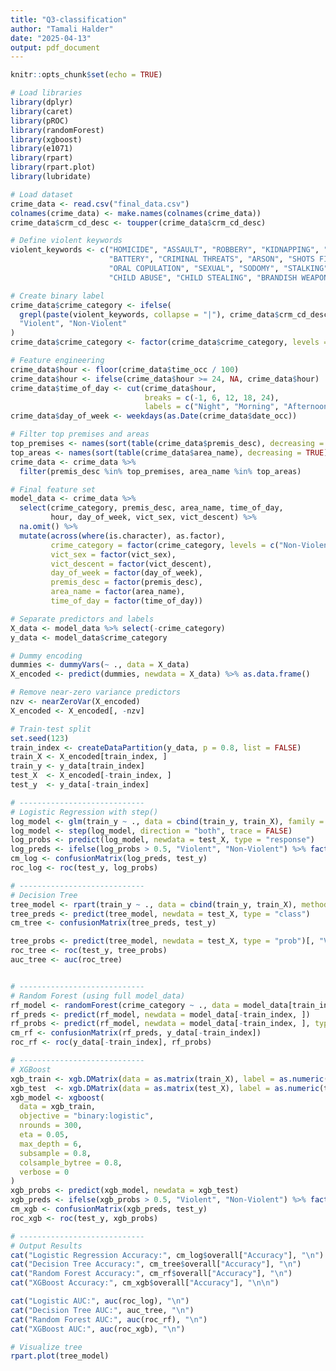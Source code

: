 ---
title: "Q3-classification"
author: "Tamali Halder"
date: "2025-04-13"
output: pdf_document
---

```{r setup, include=FALSE}
knitr::opts_chunk$set(echo = TRUE)
```

```{r}

# Load libraries
library(dplyr)
library(caret)
library(pROC)
library(randomForest)
library(xgboost)
library(e1071)
library(rpart)
library(rpart.plot)
library(lubridate)

# Load dataset
crime_data <- read.csv("final_data.csv")
colnames(crime_data) <- make.names(colnames(crime_data))
crime_data$crm_cd_desc <- toupper(crime_data$crm_cd_desc)

# Define violent keywords
violent_keywords <- c("HOMICIDE", "ASSAULT", "ROBBERY", "KIDNAPPING", "RAPE", 
                      "BATTERY", "CRIMINAL THREATS", "ARSON", "SHOTS FIRED", 
                      "ORAL COPULATION", "SEXUAL", "SODOMY", "STALKING",
                      "CHILD ABUSE", "CHILD STEALING", "BRANDISH WEAPON")

# Create binary label
crime_data$crime_category <- ifelse(
  grepl(paste(violent_keywords, collapse = "|"), crime_data$crm_cd_desc),
  "Violent", "Non-Violent"
)
crime_data$crime_category <- factor(crime_data$crime_category, levels = c("Non-Violent", "Violent"))

# Feature engineering
crime_data$hour <- floor(crime_data$time_occ / 100)
crime_data$hour <- ifelse(crime_data$hour >= 24, NA, crime_data$hour)
crime_data$time_of_day <- cut(crime_data$hour,
                              breaks = c(-1, 6, 12, 18, 24),
                              labels = c("Night", "Morning", "Afternoon", "Evening"))
crime_data$day_of_week <- weekdays(as.Date(crime_data$date_occ))

# Filter top premises and areas
top_premises <- names(sort(table(crime_data$premis_desc), decreasing = TRUE)[1:20])
top_areas <- names(sort(table(crime_data$area_name), decreasing = TRUE)[1:10])
crime_data <- crime_data %>%
  filter(premis_desc %in% top_premises, area_name %in% top_areas)

# Final feature set
model_data <- crime_data %>%
  select(crime_category, premis_desc, area_name, time_of_day,
         hour, day_of_week, vict_sex, vict_descent) %>%
  na.omit() %>%
  mutate(across(where(is.character), as.factor),
         crime_category = factor(crime_category, levels = c("Non-Violent", "Violent")),
         vict_sex = factor(vict_sex),
         vict_descent = factor(vict_descent),
         day_of_week = factor(day_of_week),
         premis_desc = factor(premis_desc),
         area_name = factor(area_name),
         time_of_day = factor(time_of_day))

# Separate predictors and labels
X_data <- model_data %>% select(-crime_category)
y_data <- model_data$crime_category

# Dummy encoding
dummies <- dummyVars(~ ., data = X_data)
X_encoded <- predict(dummies, newdata = X_data) %>% as.data.frame()

# Remove near-zero variance predictors
nzv <- nearZeroVar(X_encoded)
X_encoded <- X_encoded[, -nzv]

# Train-test split
set.seed(123)
train_index <- createDataPartition(y_data, p = 0.8, list = FALSE)
train_X <- X_encoded[train_index, ]
train_y <- y_data[train_index]
test_X  <- X_encoded[-train_index, ]
test_y  <- y_data[-train_index]

# ----------------------------
# Logistic Regression with step()
log_model <- glm(train_y ~ ., data = cbind(train_y, train_X), family = "binomial")
log_model <- step(log_model, direction = "both", trace = FALSE)
log_probs <- predict(log_model, newdata = test_X, type = "response")
log_preds <- ifelse(log_probs > 0.5, "Violent", "Non-Violent") %>% factor(levels = c("Non-Violent", "Violent"))
cm_log <- confusionMatrix(log_preds, test_y)
roc_log <- roc(test_y, log_probs)

# ----------------------------
# Decision Tree
tree_model <- rpart(train_y ~ ., data = cbind(train_y, train_X), method = "class")
tree_preds <- predict(tree_model, newdata = test_X, type = "class")
cm_tree <- confusionMatrix(tree_preds, test_y)

tree_probs <- predict(tree_model, newdata = test_X, type = "prob")[, "Violent"]
roc_tree <- roc(test_y, tree_probs)
auc_tree <- auc(roc_tree)


# ----------------------------
# Random Forest (using full model_data)
rf_model <- randomForest(crime_category ~ ., data = model_data[train_index, ], ntree = 200)
rf_preds <- predict(rf_model, newdata = model_data[-train_index, ])
rf_probs <- predict(rf_model, newdata = model_data[-train_index, ], type = "prob")[, "Violent"]
cm_rf <- confusionMatrix(rf_preds, y_data[-train_index])
roc_rf <- roc(y_data[-train_index], rf_probs)

# ----------------------------
# XGBoost
xgb_train <- xgb.DMatrix(data = as.matrix(train_X), label = as.numeric(train_y) - 1)
xgb_test  <- xgb.DMatrix(data = as.matrix(test_X), label = as.numeric(test_y) - 1)
xgb_model <- xgboost(
  data = xgb_train,
  objective = "binary:logistic",
  nrounds = 300,
  eta = 0.05,
  max_depth = 6,
  subsample = 0.8,
  colsample_bytree = 0.8,
  verbose = 0
)
xgb_probs <- predict(xgb_model, newdata = xgb_test)
xgb_preds <- ifelse(xgb_probs > 0.5, "Violent", "Non-Violent") %>% factor(levels = c("Non-Violent", "Violent"))
cm_xgb <- confusionMatrix(xgb_preds, test_y)
roc_xgb <- roc(test_y, xgb_probs)

# ----------------------------
# Output Results
cat("Logistic Regression Accuracy:", cm_log$overall["Accuracy"], "\n")
cat("Decision Tree Accuracy:", cm_tree$overall["Accuracy"], "\n")
cat("Random Forest Accuracy:", cm_rf$overall["Accuracy"], "\n")
cat("XGBoost Accuracy:", cm_xgb$overall["Accuracy"], "\n\n")

cat("Logistic AUC:", auc(roc_log), "\n")
cat("Decision Tree AUC:", auc_tree, "\n")
cat("Random Forest AUC:", auc(roc_rf), "\n")
cat("XGBoost AUC:", auc(roc_xgb), "\n")

# Visualize tree
rpart.plot(tree_model)

```

